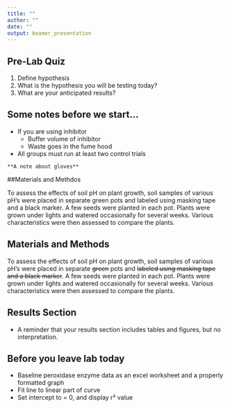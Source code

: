 ```yaml
---
title: ""
author: ""
date: ""
output: beamer_presentation
---
```


## Pre-Lab Quiz

1. Define hypothesis   
2. What is the hypothesis you will be testing today?   
3. What are your anticipated results?   


 
## Some notes before we start...

- If you are using inhibitor   
    - Buffer volume of inhibitor   
    - Waste goes in the fume hood   
- All groups must run at least two control trials



\bigskip
       ``` **A note about gloves**```
       
       
##Materials and Methdos

To assess the effects of soil pH on plant growth, soil samples of various pH’s were placed in separate green pots and labeled using masking tape and a black marker. A few seeds were planted in each pot. Plants were grown under lights and watered occasionally for several weeks. Various characteristics were then assessed to compare the plants. 

## Materials and Methods

To assess the effects of soil pH on plant growth, soil samples of \color{red} various pH’s \color{black} were placed in separate ~~green~~ pots and ~~labeled using masking tape and a black marker~~.\color{red} A few seeds \color{black} were planted in each pot. Plants were grown under lights and watered occasionally for several weeks.\color{red} Various characteristics \color{black} were then assessed to compare the plants. 

## Results Section

- A reminder that your results section includes tables and figures, but no interpretation. 

## Before you leave lab today

- Baseline peroxidase enzyme data as an excel worksheet and a properly formatted graph   
- Fit line to linear part of curve   
- Set intercept to = 0, and display r² value   








